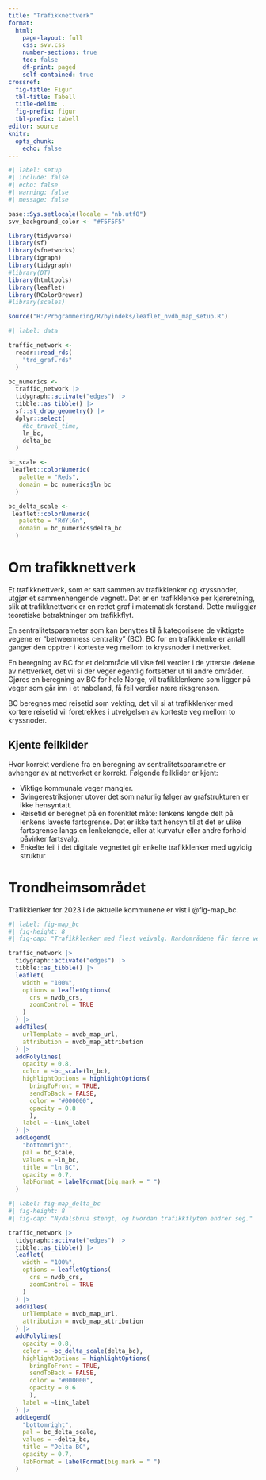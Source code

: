 ```yaml
---
title: "Trafikknettverk"
format: 
  html:
    page-layout: full
    css: svv.css
    number-sections: true
    toc: false
    df-print: paged
    self-contained: true
crossref:
  fig-title: Figur
  tbl-title: Tabell
  title-delim: .
  fig-prefix: figur
  tbl-prefix: tabell
editor: source
knitr: 
  opts_chunk: 
    echo: false
---
```



```r
#| label: setup
#| include: false
#| echo: false
#| warning: false
#| message: false

base::Sys.setlocale(locale = "nb.utf8")
svv_background_color <- "#F5F5F5"

library(tidyverse)
library(sf)
library(sfnetworks)
library(igraph)
library(tidygraph)
#library(DT)
library(htmltools)
library(leaflet)
library(RColorBrewer)
#library(scales)

source("H:/Programmering/R/byindeks/leaflet_nvdb_map_setup.R")
```

```r
#| label: data

traffic_network <-
  readr::read_rds(
    "trd_graf.rds"
  )

bc_numerics <-
  traffic_network |> 
  tidygraph::activate("edges") |> 
  tibble::as_tibble() |>
  sf::st_drop_geometry() |> 
  dplyr::select(
    #bc_travel_time, 
    ln_bc,
    delta_bc
  )

bc_scale <-
 leaflet::colorNumeric(
   palette = "Reds",
   domain = bc_numerics$ln_bc
  )

bc_delta_scale <-
 leaflet::colorNumeric(
   palette = "RdYlGn",
   domain = bc_numerics$delta_bc
  )
```

# Om trafikknettverk
Et trafikknettverk, som er satt sammen av trafikklenker og kryssnoder, utgjør et sammenhengende vegnett. Det er en trafikklenke per kjøreretning, slik at trafikknettverk er en rettet graf i matematisk forstand. Dette muliggjør teoretiske betraktninger om trafikkflyt.

En sentralitetsparameter som kan benyttes til å kategorisere de viktigste vegene er "betweenness centrality" (BC). BC for en trafikklenke er antall ganger den opptrer i korteste veg mellom to kryssnoder i nettverket.

En beregning av BC for et delområde vil vise feil verdier i de ytterste delene av nettverket, det vil si der veger egentlig fortsetter ut til andre områder. Gjøres en beregning av BC for hele Norge, vil trafikklenkene som ligger på veger som går inn i et naboland, få feil verdier nære riksgrensen.

BC beregnes med reisetid som vekting, det vil si at trafikklenker med kortere reisetid vil foretrekkes i utvelgelsen av korteste veg mellom to kryssnoder.


## Kjente feilkilder
Hvor korrekt verdiene fra en beregning av sentralitetsparametre er avhenger av at nettverket er korrekt. Følgende feilklider er kjent:

- Viktige kommunale veger mangler.
- Svingerestriksjoner utover det som naturlig følger av grafstrukturen er ikke hensyntatt.
- Reisetid er beregnet på en forenklet måte: lenkens lengde delt på lenkens laveste fartsgrense. Det er ikke tatt hensyn til at det er ulike fartsgrense langs en lenkelengde, eller at kurvatur eller andre forhold påvirker fartsvalg.
- Enkelte feil i det digitale vegnettet gir enkelte trafikklenker med ugyldig struktur


# Trondheimsområdet
Trafikklenker for 2023 i de aktuelle kommunene er vist i @fig-map_bc.

```r
#| label: fig-map_bc
#| fig-height: 8
#| fig-cap: "Trafikklenker med flest veivalg. Randområdene får færre veivalg enn reelt."

traffic_network |> 
  tidygraph::activate("edges") |> 
  tibble::as_tibble() |> 
  leaflet(
    width = "100%",
    options = leafletOptions(
      crs = nvdb_crs,
      zoomControl = TRUE
    )
  ) |> 
  addTiles(
    urlTemplate = nvdb_map_url,
    attribution = nvdb_map_attribution
  ) |> 
  addPolylines(
    opacity = 0.8,
    color = ~bc_scale(ln_bc),
    highlightOptions = highlightOptions(
      bringToFront = TRUE,
      sendToBack = FALSE,
      color = "#000000",
      opacity = 0.8
      ),
    label = ~link_label
  ) |> 
  addLegend(
    "bottomright",
    pal = bc_scale,
    values = ~ln_bc,
    title = "ln BC",
    opacity = 0.7,
    labFormat = labelFormat(big.mark = " ")
  )
```


```r
#| label: fig-map_delta_bc
#| fig-height: 8
#| fig-cap: "Nydalsbrua stengt, og hvordan trafikkflyten endrer seg."

traffic_network |> 
  tidygraph::activate("edges") |> 
  tibble::as_tibble() |> 
  leaflet(
    width = "100%",
    options = leafletOptions(
      crs = nvdb_crs,
      zoomControl = TRUE
    )
  ) |> 
  addTiles(
    urlTemplate = nvdb_map_url,
    attribution = nvdb_map_attribution
  ) |> 
  addPolylines(
    opacity = 0.8,
    color = ~bc_delta_scale(delta_bc),
    highlightOptions = highlightOptions(
      bringToFront = TRUE,
      sendToBack = FALSE,
      color = "#000000",
      opacity = 0.6
      ),
    label = ~link_label
  ) |> 
  addLegend(
    "bottomright",
    pal = bc_delta_scale,
    values = ~delta_bc,
    title = "Delta BC",
    opacity = 0.7,
    labFormat = labelFormat(big.mark = " ")
  )
```

